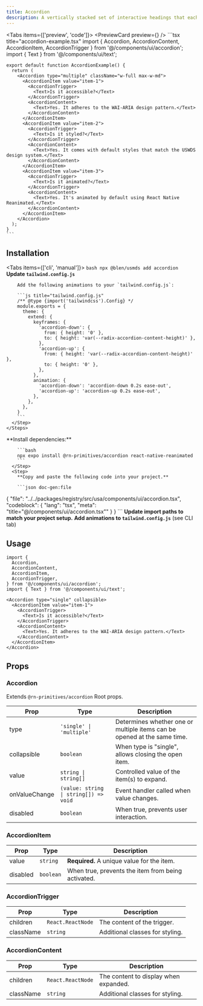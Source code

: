 ```yaml
---
title: Accordion
description: A vertically stacked set of interactive headings that each reveal a section of content.
---
```



<Tabs items={['preview', 'code']}>
  <Tab value="preview">
    <PreviewCard preview={<AccordionPreview />} />
  </Tab>
  <Tab value="code">
    ```tsx title="accordion-example.tsx"
    import { Accordion, AccordionContent, AccordionItem, AccordionTrigger } from '@/components/ui/accordion';
    import { Text } from '@/components/ui/text';

    export default function AccordionExample() {
      return (
        <Accordion type="multiple" className="w-full max-w-md">
          <AccordionItem value="item-1">
            <AccordionTrigger>
              <Text>Is it accessible?</Text>
            </AccordionTrigger>
            <AccordionContent>
              <Text>Yes. It adheres to the WAI-ARIA design pattern.</Text>
            </AccordionContent>
          </AccordionItem>
          <AccordionItem value="item-2">
            <AccordionTrigger>
              <Text>Is it styled?</Text>
            </AccordionTrigger>
            <AccordionContent>
              <Text>Yes. It comes with default styles that match the USWDS design system.</Text>
            </AccordionContent>
          </AccordionItem>
          <AccordionItem value="item-3">
            <AccordionTrigger>
              <Text>Is it animated?</Text>
            </AccordionTrigger>
            <AccordionContent>
              <Text>Yes. It's animated by default using React Native Reanimated.</Text>
            </AccordionContent>
          </AccordionItem>
        </Accordion>
      );
    }
    ```
  </Tab>
</Tabs>

## Installation

<Tabs items={['cli', 'manual']}>
  <Tab value="cli">
    <Steps>
      <Step>
        ```bash
        npx @blen/usmds add accordion
        ```
      </Step>
      <Step>
        **Update `tailwind.config.js`**

        Add the following animations to your `tailwind.config.js`:

        ```js title="tailwind.config.js"
        /** @type {import('tailwindcss').Config} */
        module.exports = {
          theme: {
            extend: {
              keyframes: {
                'accordion-down': {
                  from: { height: '0' },
                  to: { height: 'var(--radix-accordion-content-height)' },
                },
                'accordion-up': {
                  from: { height: 'var(--radix-accordion-content-height)' },
                  to: { height: '0' },
                },
              },
              animation: {
                'accordion-down': 'accordion-down 0.2s ease-out',
                'accordion-up': 'accordion-up 0.2s ease-out',
              },
            },
          },
        }
        ```
      </Step>
    </Steps>
  </Tab>
  <Tab value="manual">
    <Steps>
      <Step>
        **Install dependencies:**

        ```bash
        npx expo install @rn-primitives/accordion react-native-reanimated
        ```
      </Step>
      <Step>
        **Copy and paste the following code into your project.**

        ```json doc-gen:file
{
  "file": "../../packages/registry/src/usa/components/ui/accordion.tsx",
  "codeblock": {
    "lang": "tsx",
    "meta": "title=\"@/components/ui/accordion.tsx\""
  }
}
        ```
      </Step>
      <Step>
        **Update import paths to match your project setup.**
      </Step>
      <Step>
        **Add animations to `tailwind.config.js`** (see CLI tab)
      </Step>
    </Steps>
  </Tab>
</Tabs>

## Usage

```tsx
import {
  Accordion,
  AccordionContent,
  AccordionItem,
  AccordionTrigger,
} from '@/components/ui/accordion';
import { Text } from '@/components/ui/text';

<Accordion type="single" collapsible>
  <AccordionItem value="item-1">
    <AccordionTrigger>
      <Text>Is it accessible?</Text>
    </AccordionTrigger>
    <AccordionContent>
      <Text>Yes. It adheres to the WAI-ARIA design pattern.</Text>
    </AccordionContent>
  </AccordionItem>
</Accordion>
```

## Props

### Accordion

Extends `@rn-primitives/accordion` Root props.

| Prop | Type | Description |
|------|------|-------------|
| type | `'single' \| 'multiple'` | Determines whether one or multiple items can be opened at the same time. |
| collapsible | `boolean` | When type is "single", allows closing the open item. |
| value | `string \| string[]` | Controlled value of the item(s) to expand. |
| onValueChange | `(value: string \| string[]) => void` | Event handler called when value changes. |
| disabled | `boolean` | When true, prevents user interaction. |

### AccordionItem

| Prop | Type | Description |
|------|------|-------------|
| value | `string` | **Required.** A unique value for the item. |
| disabled | `boolean` | When true, prevents the item from being activated. |

### AccordionTrigger

| Prop | Type | Description |
|------|------|-------------|
| children | `React.ReactNode` | The content of the trigger. |
| className | `string` | Additional classes for styling. |

### AccordionContent

| Prop | Type | Description |
|------|------|-------------|
| children | `React.ReactNode` | The content to display when expanded. |
| className | `string` | Additional classes for styling. |

